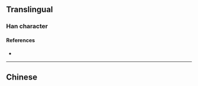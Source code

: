 {{also|厙}}
{{character info}}
==Translingual==

===Han character===
{{Han char|rn=27|rad=厂|as=04|sn=6|four=|canj=MKQ,XMKQ|ids=⿸厂车}}

====References====
* {{Han ref|kx=0160.371|hdz=10069.080|uh=538D|ud=21389}}

----

==Chinese==
{{zh-see|厙}}